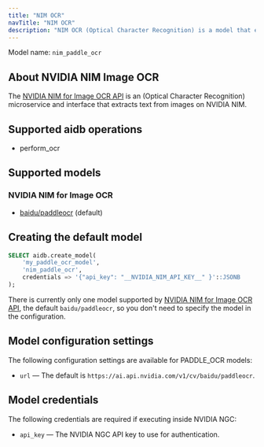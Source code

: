 ```yaml
---
title: "NIM OCR"
navTitle: "NIM OCR"
description: "NIM OCR (Optical Character Recognition) is a model that extracts text from images on NVIDIA NIM."
---
```


Model name: `nim_paddle_ocr`

## About NVIDIA NIM Image OCR

The [NVIDIA NIM for Image OCR API](https://docs.nvidia.com/nim/ingestion/table-extraction/latest/overview.html) is an (Optical Character Recognition) microservice and interface that extracts text from images on NVIDIA NIM.


## Supported aidb operations

* perform_ocr

## Supported models

### NVIDIA NIM for Image OCR

* [baidu/paddleocr](https://build.nvidia.com/baidu/paddleocr/modelcard) (default)


## Creating the default model

```sql
SELECT aidb.create_model(
    'my_paddle_ocr_model',
    'nim_paddle_ocr',
    credentials => '{"api_key": "__NVIDIA_NIM_API_KEY__" }'::JSONB
);
```

There is currently only one model supported by [NVIDIA NIM for Image OCR API](https://docs.nvidia.com/nim/ingestion/table-extraction/latest/support-matrix.html), the default `baidu/paddleocr`, so you don't need to specify the model in the configuration.

## Model configuration settings

The following configuration settings are available for PADDLE_OCR models:

* `url` &mdash; The default is `https://ai.api.nvidia.com/v1/cv/baidu/paddleocr`.

## Model credentials

The following credentials are required if executing inside NVIDIA NGC:

* `api_key` &mdash; The NVIDIA NGC API key to use for authentication.
